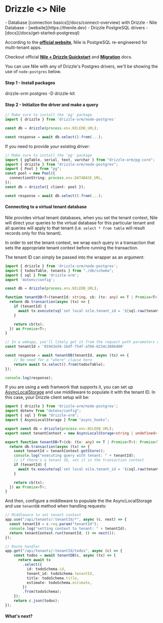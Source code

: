 
# Drizzle \<\> Nile

<Prerequisites>
- Database [connection basics](/docs/connect-overview) with Drizzle
- Nile Database - [website](https://thenile.dev)
- Drizzle PostgreSQL drivers - [docs](/docs/get-started-postgresql)
</Prerequisites>

According to the **[official website](https://thenile.dev)**, Nile is PostgreSQL re-engineered for multi-tenant apps.

Checkout official **[Nile + Drizzle Quickstart](https://www.thenile.dev/docs/getting-started/languages/drizzle)** and **[Migration](https://www.thenile.dev/docs/getting-started/schema_migrations/drizzle)** docs.

You can use Nile with any of Drizzle's Postgres drivers, we'll be showing the use of `node-postgres` below.

#### Step 1 - Install packages

<Npm>
drizzle-orm postgres
-D drizzle-kit
</Npm>

#### Step 2 - Initialize the driver and make a query

```typescript copy filename="index.ts"
// Make sure to install the 'pg' package
import { drizzle } from 'drizzle-orm/node-postgres'

const db = drizzle(process.env.NILEDB_URL);

const response = await db.select().from(...);
```

If you need to provide your existing driver:

```typescript copy filename="index.ts"
// Make sure to install the 'pg' package
import { pgTable, serial, text, varchar } from "drizzle-orm/pg-core";
import { drizzle } from "drizzle-orm/node-postgres";
import { Pool } from "pg";
const pool = new Pool({
  connectionString: process.env.DATABASE_URL,
});
const db = drizzle({ client: pool });

const response = await db.select().from(...);
```

#### Connecting to a virtual tenant database

Nile provides virtual tenant databases, when you set the tenant context, Nile will direct your queries to the virtual database for this particular tenant and all queries will apply to that tenant (i.e. `select * from table` will result records only for this tenant). 

In order to set the tenant context, we wrap each query in a transaction that sets the appropriate tenant context before running the transaction.

The tenant ID can simply be passed into the wrapper as an argument:

```typescript copy filename="index.ts"
import { drizzle } from 'drizzle-orm/node-postgres';
import { todosTable, tenants } from "./db/schema";
import { sql } from 'drizzle-orm';
import 'dotenv/config';

const db = drizzle(process.env.NILEDB_URL);

function tenantDB<T>(tenantId: string, cb: (tx: any) => T | Promise<T>): Promise<T> {
  return db.transaction(async (tx) => {
    if (tenantId) {
      await tx.execute(sql`set local nile.tenant_id = '${sql.raw(tenantId)}'`);
    }

    return cb(tx);
  }) as Promise<T>;
}

// In a webapp, you'll likely get it from the request path parameters or headers
const tenantId = '01943e56-16df-754f-a7b6-6234c368b400'

const response = await tenantDB(tenantId, async (tx) => {
    // No need for a "where" clause here
    return await tx.select().from(todosTable);
});

console.log(response);
```

If you are using a web framwork that supports it, you can set up [AsyncLocalStorage](https://nodejs.org/api/async_context.html) and use middleware to populate it with the tenant ID. In this case, your Drizzle client setup will be:

```typescript copy filename="db/index.ts
import { drizzle } from 'drizzle-orm/node-postgres';
import dotenv from "dotenv/config";
import { sql } from "drizzle-orm";
import { AsyncLocalStorage } from "async_hooks";

export const db = drizzle(process.env.NILEDB_URL);
export const tenantContext = new AsyncLocalStorage<string | undefined>();

export function tenantDB<T>(cb: (tx: any) => T | Promise<T>): Promise<T> {
  return db.transaction(async (tx) => {
    const tenantId = tenantContext.getStore();
    console.log("executing query with tenant: " + tenantId);
    // if there's a tenant ID, set it in the transaction context
    if (tenantId) {
      await tx.execute(sql`set local nile.tenant_id = '${sql.raw(tenantId)}'`);
    }

    return cb(tx);
  }) as Promise<T>;
}
```

And then, configure a middleware to populate the the AsyncLocalStorage and use `tenantDB` method when handling requests:

```typescript copy filename="app.ts"
// Middleware to set tenant context
app.use("/api/tenants/:tenantId/*", async (c, next) => {
  const tenantId = c.req.param("tenantId");
  console.log("setting context to tenant: " + tenantId);
  return tenantContext.run(tenantId, () => next());
});

// Route handler
app.get("/api/tenants/:tenantId/todos", async (c) => {
    const todos = await tenantDB(c, async (tx) => {
      return await tx
        .select({
          id: todoSchema.id,
          tenant_id: todoSchema.tenantId,
          title: todoSchema.title,
          estimate: todoSchema.estimate,
        })
        .from(todoSchema);
    });
    return c.json(todos);
});
```


#### What's next?

<WhatsNextPostgres/>



